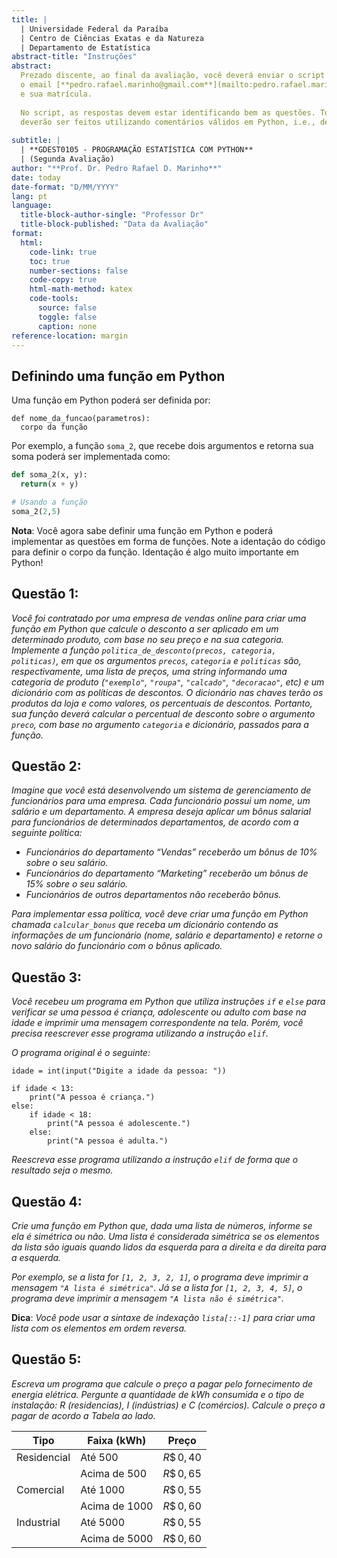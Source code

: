 ```yaml
---
title: |
  | Universidade Federal da Paraíba
  | Centro de Ciências Exatas e da Natureza
  | Departamento de Estatística
abstract-title: "Instruções"
abstract: 
  Prezado discente, ao final da avaliação, você deverá enviar o script Python para o
  o email [**pedro.rafael.marinho@gmail.com**](mailto:pedro.rafael.mariho@gmail.com). No título do email deverá constar o seu nome
  e sua matrícula. 
  
  No script, as respostas devem estar identificando bem as questões. Todos os comentários
  deverão ser feitos utilizando comentários válidos em Python, i.e., deverão utilizar `#`. 
  
subtitle: |
  | **GDEST0105 - PROGRAMAÇÃO ESTATÍSTICA COM PYTHON**
  | (Segunda Avaliação)
author: "**Prof. Dr. Pedro Rafael D. Marinho**"
date: today
date-format: "D/MM/YYYY"
lang: pt
language: 
  title-block-author-single: "Professor Dr"
  title-block-published: "Data da Avaliação"
format:
  html:
    code-link: true
    toc: true
    number-sections: false
    code-copy: true
    html-math-method: katex
    code-tools:
      source: false
      toggle: false
      caption: none
reference-location: margin
---
```


::: callout-note

# Definindo uma função em Python

Uma função em Python poderá ser definida por:

```.python
def nome_da_funcao(parametros):
  corpo da função
```

Por exemplo, a função `soma_2`, que recebe dois argumentos e retorna sua soma poderá ser implementada como:

```python
def soma_2(x, y):
  return(x + y)

# Usando a função
soma_2(2,5)
```

**Nota**: Você agora sabe definir uma função em Python e poderá implementar as questões em forma de funções. Note a identação do código para definir o corpo da função. Identação é algo muito importante em Python!

:::

## Questão 1:

*Você foi contratado por uma empresa de vendas online para criar uma função em Python que calcule o desconto a ser aplicado em um determinado produto, com base no seu preço e na sua categoria. Implemente a função `politica_de_desconto(precos, categoria, politicas)`, em que os argumentos `precos`, `categoria` e `politicas` são, respectivamente, uma lista de preços, uma string informando uma categoria de produto (`"exemplo"`, `"roupa"`, `"calcado"`, `"decoracao"`, etc) e um dicionário com as políticas de descontos. O dicionário nas chaves terão os produtos da loja e como valores, os percentuais de descontos. Portanto, sua função deverá calcular o percentual de desconto sobre o argumento `preco`, com base no argumento `categoria` e dicionário, passados para a função.*

## Questão 2:


*Imagine que você está desenvolvendo um sistema de gerenciamento de funcionários para uma empresa. Cada funcionário possui um nome, um salário e um departamento. A empresa deseja aplicar um bônus salarial para funcionários de determinados departamentos, de acordo com a seguinte política:*

+ *Funcionários do departamento "Vendas" receberão um bônus de 10% sobre o seu salário.*
+ *Funcionários do departamento "Marketing" receberão um bônus de 15% sobre o seu salário.*
+ *Funcionários de outros departamentos não receberão bônus.*

*Para implementar essa política, você deve criar uma função em Python chamada `calcular_bonus` que receba um dicionário contendo as informações de um funcionário (nome, salário e departamento) e retorne o novo salário do funcionário com o bônus aplicado.*

## Questão 3:

*Você recebeu um programa em Python que utiliza instruções `if` e `else` para verificar se uma pessoa é criança, adolescente ou adulto com base na idade e imprimir uma mensagem correspondente na tela. Porém, você precisa reescrever esse programa utilizando a instrução `elif`.*

*O programa original é o seguinte:*

```.python
idade = int(input("Digite a idade da pessoa: "))

if idade < 13:
    print("A pessoa é criança.")
else:
    if idade < 18:
        print("A pessoa é adolescente.")
    else:
        print("A pessoa é adulta.")
```

*Reescreva esse programa utilizando a instrução `elif` de forma que o resultado seja o mesmo.*

## Questão 4:

*Crie uma função em Python que, dada uma lista de números, informe se ela é simétrica ou não. Uma lista é considerada simétrica se os elementos da lista são iguais quando lidos da esquerda para a direita e da direita para a esquerda.*

*Por exemplo, se a lista for `[1, 2, 3, 2, 1]`, o programa deve imprimir a mensagem `"A lista é simétrica"`. Já se a lista for `[1, 2, 3, 4, 5]`, o programa deve imprimir a mensagem `"A lista não é simétrica"`.*

**Dica**: *Você pode usar a sintaxe de indexação `lista[::-1]` para criar uma lista com os elementos em ordem reversa.*

## Questão 5:

*Escreva um programa que calcule o preço a pagar pelo fornecimento de energia elétrica. Pergunte a quantidade de kWh consumida e o tipo de instalação: R (residencias), I (indústrias) e C (comércios). Calcule o preço a pagar de acordo a Tabela ao lado.*

| Tipo        | Faixa (kWh)   | Preço        |
|-------------|---------------|--------------|
| Residencial | Até 500       | $R\$\, 0,40$ |
|             | Acima de 500  | $R\$\, 0,65$ |
| Comercial   | Até 1000      | $R\$\, 0,55$ |
|             | Acima de 1000 | $R\$\, 0,60$ |
| Industrial  | Até 5000      | $R\$\, 0,55$ |
|             | Acima de 5000 | $R\$\, 0,60$ |